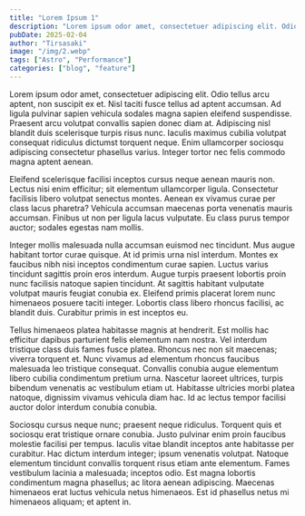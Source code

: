 ```yaml
---
title: "Lorem Ipsum 1"
description: "Lorem ipsum odor amet, consectetuer adipiscing elit. Odio tellus arcu aptent, non suscipit ex et."
pubDate: 2025-02-04
author: "Tirsasaki"
image: "/img/2.webp"
tags: ["Astro", "Performance"]
categories: ["blog", "feature"]
---
```


Lorem ipsum odor amet, consectetuer adipiscing elit. Odio tellus arcu aptent, non suscipit ex et. Nisl taciti fusce tellus ad aptent accumsan. Ad ligula pulvinar sapien vehicula sodales magna sapien eleifend suspendisse. Praesent arcu volutpat convallis sapien donec diam at. Adipiscing nisl blandit duis scelerisque turpis risus nunc. Iaculis maximus cubilia volutpat consequat ridiculus dictumst torquent neque. Enim ullamcorper sociosqu adipiscing consectetur phasellus varius. Integer tortor nec felis commodo magna aptent aenean.

Eleifend scelerisque facilisi inceptos cursus neque aenean mauris non. Lectus nisi enim efficitur; sit elementum ullamcorper ligula. Consectetur facilisis libero volutpat senectus montes. Aenean ex vivamus curae per class lacus pharetra? Vehicula accumsan maecenas porta venenatis mauris accumsan. Finibus ut non per ligula lacus vulputate. Eu class purus tempor auctor; sodales egestas nam mollis.

Integer mollis malesuada nulla accumsan euismod nec tincidunt. Mus augue habitant tortor curae quisque. At id primis urna nisl interdum. Montes ex faucibus nibh nisi inceptos condimentum curae sapien. Luctus varius tincidunt sagittis proin eros interdum. Augue turpis praesent lobortis proin nunc facilisis natoque sapien tincidunt. At sagittis habitant vulputate volutpat mauris feugiat conubia ex. Eleifend primis placerat lorem nunc himenaeos posuere taciti integer. Lobortis class libero rhoncus facilisi, ac blandit duis. Curabitur primis in est inceptos eu.

Tellus himenaeos platea habitasse magnis at hendrerit. Est mollis hac efficitur dapibus parturient felis elementum nam nostra. Vel interdum tristique class duis fames fusce platea. Rhoncus nec non sit maecenas; viverra torquent et. Nunc vivamus ad elementum rhoncus faucibus malesuada leo tristique consequat. Convallis conubia augue elementum libero cubilia condimentum pretium urna. Nascetur laoreet ultrices, turpis bibendum venenatis ac vestibulum etiam ut. Habitasse ultricies morbi platea natoque, dignissim vivamus vehicula diam hac. Id ac lectus tempor facilisi auctor dolor interdum conubia conubia.

Sociosqu cursus neque nunc; praesent neque ridiculus. Torquent quis et sociosqu erat tristique ornare conubia. Justo pulvinar enim proin faucibus molestie facilisi per tempus. Iaculis vitae blandit inceptos ante habitasse per curabitur. Hac dictum interdum integer; ipsum venenatis volutpat. Natoque elementum tincidunt convallis torquent risus etiam ante elementum. Fames vestibulum lacinia a malesuada; inceptos odio. Est magna lobortis condimentum magna phasellus; ac litora aenean adipiscing. Maecenas himenaeos erat luctus vehicula netus himenaeos. Est id phasellus netus mi himenaeos aliquam; et aptent in.
